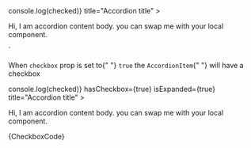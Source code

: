 


<Accordion>
        <AccordionItem
            hasCheckbox={true}
            onCheck={(checked) => console.log(checked)}
            title="Accordion title"
        >
            <AccordionItemBody>
                <p>
                Hi, I am accordion content body. you can swap me with your local
                component.
                </p>
            </AccordionItemBody>
        </AccordionItem>
</Accordion>
`

<Section style={{ paddingTop: 0 }}>
	<Section title="Checkbox" style={{ paddingTop: 0, paddingLeft: 0 }}>
		<p>
			When <Code small={true}>checkbox</Code> prop is set to{" "}
			<Code small={true}>true</Code> the <Code small={true}>AccordionItem</Code>{" "}
			will have a checkbox
		</p>
		<Preview>
			<Accordion>
				<AccordionItem
					onCheck={(checked) => console.log(checked)}
					hasCheckbox={true}
					isExpanded={true}
					title="Accordion title"
				>
					<AccordionItemBody>
						<p>
							Hi, I am accordion content body. you can swap me with your local
							component.
						</p>
					</AccordionItemBody>
				</AccordionItem>
			</Accordion>
		</Preview>
		<Snippet language="js">{CheckboxCode}</Snippet>
	</Section>
</Section>
